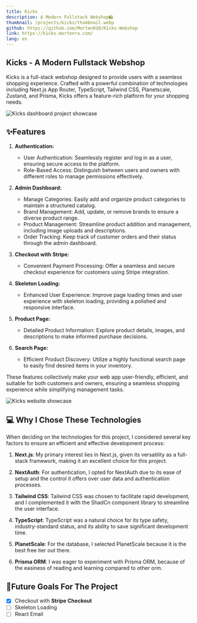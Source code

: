 ```yaml
---
title: Kicks
description: A Modern Fullstack Webshop🛍️
thumbnail: /projects/kicks/thumbnail.webp
github: https://github.com/Morten010/Kicks-Webshop
link: https://kicks.mortenra.com/
lang: en
---
```


## Kicks - A Modern Fullstack Webshop

Kicks is a full-stack webshop designed to provide users with a seamless shopping experience. Crafted with a powerful combination of technologies including Next.js App Router, TypeScript, Tailwind CSS, Planetscale, Zustand, and Prisma, Kicks offers a feature-rich platform for your shopping needs.

![Kicks dashboard project showcase](/projects/kicks/showcase.webp)

## ✨Features

1. **Authentication:**
   - User Authentication: Seamlessly register and log in as a user, ensuring secure access to the platform.
   - Role-Based Access: Distinguish between users and owners with different roles to manage permissions effectively.

2. **Admin Dashboard:**
   - Manage Categories: Easily add and organize product categories to maintain a structured catalog.
   - Brand Management: Add, update, or remove brands to ensure a diverse product range.
   - Product Management: Streamline product addition and management, including image uploads and descriptions.
   - Order Tracking: Keep track of customer orders and their status through the admin dashboard.

3. **Checkout with Stripe:**
   - Convenient Payment Processing: Offer a seamless and secure checkout experience for customers using Stripe integration.
   
4. **Skeleton Loading:**
   - Enhanced User Experience: Improve page loading times and user experience with skeleton loading, providing a polished and responsive interface.

5. **Product Page:**
   - Detailed Product Information: Explore product details, images, and descriptions to make informed purchase decisions.

6. **Search Page:**
   - Efficient Product Discovery: Utilize a highly functional search page to easily find desired items in your inventory.

These features collectively make your web app user-friendly, efficient, and suitable for both customers and owners, ensuring a seamless shopping experience while simplifying management tasks.

![Kicks website showcase](/projects/kicks/showcase2.webp)

## 💻 Why I Chose These Technologies

When deciding on the technologies for this project, I considered several key factors to ensure an efficient and effective development process:

1. **Next.js**: My primary interest lies in Next.js, given its versatility as a full-stack framework, making it an excellent choice for this project.

2. **NextAuth**: For authentication, I opted for NextAuth due to its ease of setup and the control it offers over user data and authentication processes.

3. **Tailwind CSS**: Tailwind CSS was chosen to facilitate rapid development, and I complemented it with the ShadCn component library to streamline the user interface.

4. **TypeScript**: TypeScript was a natural choice for its type safety, industry-standard status, and its ability to save significant development time.

5. **PlanetScale**: For the database, I selected PlanetScale because it is the best free tier out there.

6. **Prisma ORM**: I was eager to experiment with Prisma ORM, because of the easiness of reading and learning compared to other orm.

## 🚀Future Goals For The Project
- [x] Checkout with **Stripe Checkout**
- [ ] Skeleton Loading
- [ ] React Email
